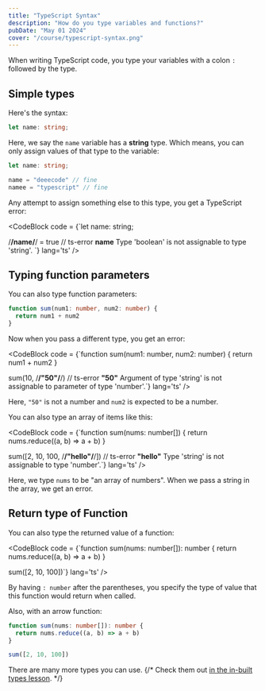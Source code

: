 ```yaml
---
title: "TypeScript Syntax"
description: "How do you type variables and functions?"
pubDate: "May 01 2024"
cover: "/course/typescript-syntax.png"
---
```



When writing TypeScript code, you type your variables with a colon `:` followed by the type.

## Simple types

Here's the syntax:

```ts
let name: string;
```

Here, we say the `name` variable has a **string** type. Which means, you can only assign values of that type to the variable:

```ts
let name: string;

name = "deeecode" // fine
namee = "typescript" // fine
```

Any attempt to assign something else to this type, you get a TypeScript error:

<CodeBlock
  code = {`let name: string; 

/**/name/**/ = true
// ts-error **name** Type 'boolean' is not assignable to type 'string'.
`}
  lang='ts'
/>

## Typing function parameters

You can also type function parameters:

```ts
function sum(num1: number, num2: number) {
  return num1 + num2
}
```

Now when you pass a different type, you get an error:

<CodeBlock
  code = {`function sum(num1: number, num2: number) {
  return num1 + num2
}

sum(10, /**/"50"/**/)
// ts-error **"50"** Argument of type 'string' is not assignable to parameter of type 'number'.`}
  lang='ts'
/>

Here, `"50"` is not a number and `num2` is expected to be a number.

You can also type an array of items like this:

<CodeBlock
  code = {`function sum(nums: number[]) {
  return nums.reduce((a, b) => a + b)
}

sum([2, 10, 100, /**/"hello"/**/])
// ts-error **"hello"** Type 'string' is not assignable to type 'number'.`}
  lang='ts'
/>

Here, we type `nums` to be "an array of numbers".  When we pass a string in the array, we get an error.

## Return type of Function

You can also type the returned value of a function:

<CodeBlock
  code = {`function sum(nums: number[]): number {
  return nums.reduce((a, b) => a + b)
}

sum([2, 10, 100])`}
  lang='ts'
/>

By having `: number` after the parentheses, you specify the type of value that this function would return when called.

Also, with an arrow function:

```ts
function sum(nums: number[]): number {
  return nums.reduce((a, b) => a + b)
}

sum([2, 10, 100])
```

There are many more types you can use.
{/* Check them out [in the in-built types lesson](#). */}